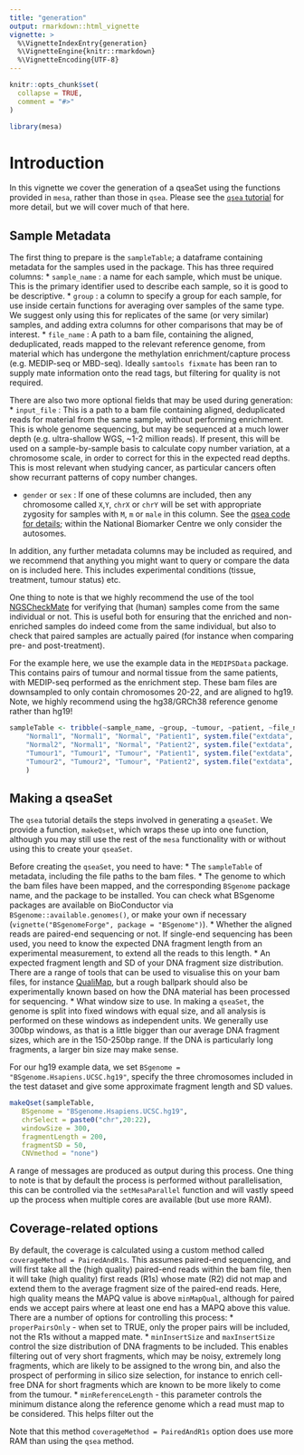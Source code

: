 ```yaml
---
title: "generation"
output: rmarkdown::html_vignette
vignette: >
  %\VignetteIndexEntry{generation}
  %\VignetteEngine{knitr::rmarkdown}
  %\VignetteEncoding{UTF-8}
---
```


```r
knitr::opts_chunk$set(
  collapse = TRUE,
  comment = "#>"
)
```

```r
library(mesa)
```

# Introduction
In this vignette we cover the generation of a qseaSet using the functions provided in `mesa`, rather than those in `qsea`. Please see the [`qsea` tutorial](https://bioconductor.org/packages/devel/bioc/vignettes/qsea/inst/doc/qsea_tutorial.html) for more detail, but we will cover much of that here.

## Sample Metadata 
The first thing to prepare is the `sampleTable`; a dataframe containing metadata for the samples used in the package. This has three required columns:
* `sample_name` : a name for each sample, which must be unique. This is the primary identifier used to describe each sample, so it is good to be descriptive.
* `group` : a column to specify a group for each sample, for use inside certain functions for averaging over samples of the same type. We suggest only using this for replicates of the same (or very similar) samples, and adding extra columns for other comparisons that may be of interest.
* `file_name` : A path to a bam file, containing the aligned, deduplicated, reads mapped to the relevant reference genome, from material which has undergone the methylation enrichment/capture process (e.g. MEDIP-seq or MBD-seq). Ideally `samtools fixmate` has been ran to supply mate information onto the read tags, but filtering for quality is not required.

There are also two more optional fields that may be used during generation:
* `input_file` : This is a path to a bam file containing aligned, deduplicated reads for material from the same sample, without performing enrichment. This is whole genome sequencing, but may be sequenced at a much lower depth (e.g. ultra-shallow WGS, ~1-2 million reads). If present, this will be used on a sample-by-sample basis to calculate copy number variation, at a chromosome scale, in order to correct for this in the expected read depths. This is most relevant when studying cancer, as particular cancers often show recurrant patterns of copy number changes. 

* `gender` or `sex` : If one of these columns are included, then any chromosome called `X`,`Y`, `chrX` or `chrY` will be set with appropriate zygosity for samples with `M`, `m` or `male` in this column. See the [qsea code for details](https://github.com/MatthiasLienhard/qsea/blob/3cdd22d3738857066fa7ab786e456fa0b6c92951/R/qsea.createSet.R#L35-L54); within the National Biomarker Centre we only consider the autosomes.

In addition, any further metadata columns may be included as required, and we recommend that anything you might want to query or compare the data on is included here. This includes experimental conditions (tissue, treatment, tumour status) etc.

One thing to note is that we highly recommend the use of the tool [NGSCheckMate](https://github.com/parklab/NGSCheckMate) for verifying that (human) samples come from the same individual or not. This is useful both for ensuring that the enriched and non-enriched samples do indeed come from the same individual, but also to check that paired samples are actually paired (for instance when comparing pre- and post-treatment).

For the example here, we use the example data in the `MEDIPSData` package. This contains pairs of tumour and normal tissue from the same patients, with MEDIP-seq performed as the enrichment step. These bam files are downsampled to only contain chromosomes 20-22, and are aligned to hg19. 
Note, we highly recommend using the hg38/GRCh38 reference genome rather than hg19!

```r
sampleTable <- tribble(~sample_name, ~group, ~tumour, ~patient, ~file_name,
    "Normal1", "Normal1", "Normal", "Patient1", system.file("extdata", "NSCLC_MeDIP_1N_fst_chr_20_21_22.bam", package = "MEDIPSData", mustWork = TRUE),
    "Normal2", "Normal1", "Normal", "Patient2", system.file("extdata", "NSCLC_MeDIP_2N_fst_chr_20_21_22.bam", package = "MEDIPSData", mustWork = TRUE),
    "Tumour1", "Tumour1", "Tumour", "Patient1", system.file("extdata", "NSCLC_MeDIP_1T_fst_chr_20_21_22.bam", package = "MEDIPSData", mustWork = TRUE),
    "Tumour2", "Tumour2", "Tumour", "Patient2", system.file("extdata", "NSCLC_MeDIP_2T_fst_chr_20_21_22.bam", package = "MEDIPSData", mustWork = TRUE)
    )
```



## Making a qseaSet
The `qsea` tutorial details the steps involved in generating a `qseaSet`. 
We provide a function, `makeQset`, which wraps these up into one function, although you may still use the rest of the `mesa` functionality with or without using this to create your `qseaSet`.

Before creating the `qseaSet`, you need to have:
* The `sampleTable` of metadata, including the file paths to the bam files.
* The genome to which the bam files have been mapped, and the corresponding `BSgenome` package name, and the package to be installed. You can check what BSgenome packages are available on BioConductor via `BSgenome::available.genomes()`, or make your own if necessary (`vignette("BSgenomeForge", package = "BSgenome")`).
* Whether the aligned reads are paired-end sequencing or not. If single-end sequencing has been used, you need to know the expected DNA fragment length from an experimental measurement, to extend all the reads to this length.
* An expected fragment length and SD of your DNA fragment size distribution. There are a range of tools that can be used to visualise this on your bam files, for instance [QualiMap](http://qualimap.conesalab.org/), but a rough ballpark should also be experimentally known based on how the DNA material has been processed for sequencing. 
* What window size to use. In making a `qseaSet`, the genome is split into fixed windows with equal size, and all analysis is performed on these windows as independent units. We generally use 300bp windows, as that is a little bigger than our average DNA fragment sizes, which are in the 150-250bp range. If the DNA is particularly long fragments, a larger bin size may make sense.

For our hg19 example data, we set `BSgenome = "BSgenome.Hsapiens.UCSC.hg19"`, specify the three chromosomes included in the test dataset and give some approximate fragment length and SD values.

```r
makeQset(sampleTable,
   BSgenome = "BSgenome.Hsapiens.UCSC.hg19",
   chrSelect = paste0("chr",20:22),
   windowSize = 300,
   fragmentLength = 200,
   fragmentSD = 50,
   CNVmethod = "none")
```

A range of messages are produced as output during this process. One thing to note is that by default the process is performed without parallelisation, this can be controlled via the `setMesaParallel` function and will vastly speed up the process when multiple cores are available (but use more RAM).

## Coverage-related options
By default, the coverage is calculated using a custom method called `coverageMethod = PairedAndR1s`. This assumes paired-end sequencing, and will first take all the (high quality) paired-end reads within the bam file, then it will take (high quality) first reads (R1s) whose mate (R2) did not map and extend them to the average fragment size of the paired-end reads. Here, high quality means the MAPQ value is above `minMapQual`, although for paired ends we accept pairs where at least one end has a MAPQ above this value. There are a number of options for controlling this process:
* `properPairsOnly` - when set to TRUE, only the proper pairs will be included, not the R1s without a mapped mate.
* `minInsertSize` and `maxInsertSize` control the size distribution of DNA fragments to be included. This enables filtering out of very short fragments, which may be noisy, extremely long fragments, which are likely to be assigned to the wrong bin, and also the prospect of performing in silico size selection, for instance to enrich cell-free DNA for short fragments which are known to be more likely to come from the tumour.
* `minReferenceLength` - this parameter controls the minimum distance along the reference genome which a read must map to be considered. This helps filter out the 

Note that this method `coverageMethod = PairedAndR1s` option does use more RAM than using the `qsea` method.





